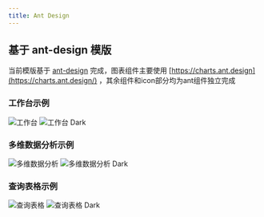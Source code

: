 ```yaml
---
title: Ant Design
---
```



## 基于 ant-design 模版

当前模版基于 [ant-design](https://ant.design/) 完成，图表组件主要使用 [https://charts.ant.design](https://charts.ant.design/) ，其余组件和icon部分均为ant组件独立完成

### 工作台示例

<div className="template-figure">
  <Image src={AntDesign1} alt="工作台" loading="eager"  />
  <Image src={AntDesign1Dark} alt="工作台 Dark" loading="eager"  />
</div>


### 多维数据分析示例

<div className="template-figure">
  <Image src={AntDesign2} alt="多维数据分析" loading="eager"  />
  <Image src={AntDesign2Dark} alt="多维数据分析 Dark" loading="eager"  />
</div>

### 查询表格示例

<div className="template-figure">
  <Image src={AntDesign3} alt="查询表格" loading="eager"  />
  <Image src={AntDesign3Dark} alt="查询表格 Dark" loading="eager"  />
</div>
